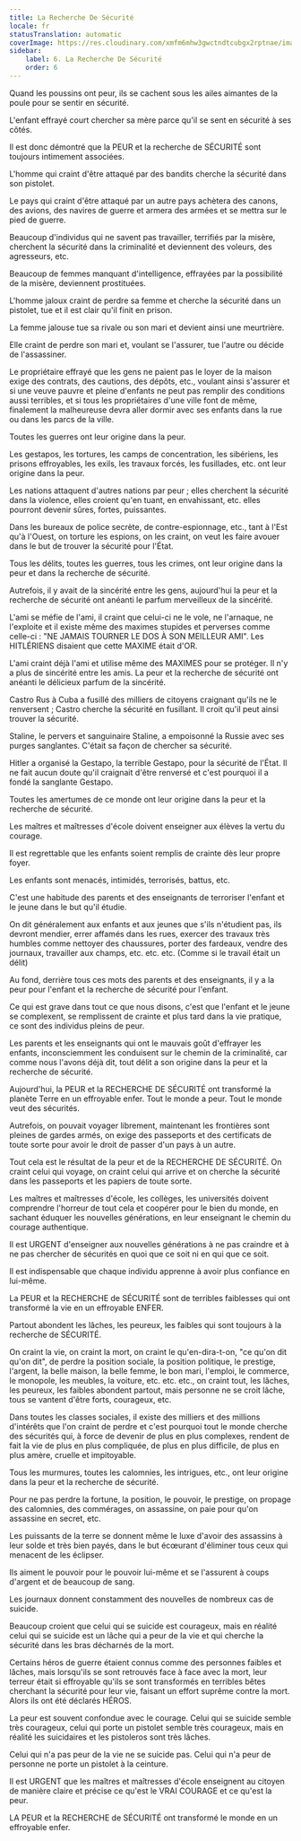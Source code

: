 ```yaml
---
title: La Recherche De Sécurité
locale: fr
statusTranslation: automatic
coverImage: https://res.cloudinary.com/xmfm6mhw3gwctndtcubgx2rptnae/image/upload/v1740337243/small_cover_educacion_fundamental_a051170f1c.webp
sidebar:
    label: 6. La Recherche De Sécurité
    order: 6
---
```

Quand les poussins ont peur, ils se cachent sous les ailes aimantes de la poule pour se sentir en sécurité.

L'enfant effrayé court chercher sa mère parce qu'il se sent en sécurité à ses côtés.

Il est donc démontré que la PEUR et la recherche de SÉCURITÉ sont toujours intimement associées.

L'homme qui craint d'être attaqué par des bandits cherche la sécurité dans son pistolet.

Le pays qui craint d'être attaqué par un autre pays achètera des canons, des avions, des navires de guerre et armera des armées et se mettra sur le pied de guerre.

Beaucoup d'individus qui ne savent pas travailler, terrifiés par la misère, cherchent la sécurité dans la criminalité et deviennent des voleurs, des agresseurs, etc.

Beaucoup de femmes manquant d'intelligence, effrayées par la possibilité de la misère, deviennent prostituées.

L'homme jaloux craint de perdre sa femme et cherche la sécurité dans un pistolet, tue et il est clair qu'il finit en prison.

La femme jalouse tue sa rivale ou son mari et devient ainsi une meurtrière.

Elle craint de perdre son mari et, voulant se l'assurer, tue l'autre ou décide de l'assassiner.

Le propriétaire effrayé que les gens ne paient pas le loyer de la maison exige des contrats, des cautions, des dépôts, etc., voulant ainsi s'assurer et si une veuve pauvre et pleine d'enfants ne peut pas remplir des conditions aussi terribles, et si tous les propriétaires d'une ville font de même, finalement la malheureuse devra aller dormir avec ses enfants dans la rue ou dans les parcs de la ville.

Toutes les guerres ont leur origine dans la peur.

Les gestapos, les tortures, les camps de concentration, les sibériens, les prisons effroyables, les exils, les travaux forcés, les fusillades, etc. ont leur origine dans la peur.

Les nations attaquent d'autres nations par peur ; elles cherchent la sécurité dans la violence, elles croient qu'en tuant, en envahissant, etc. elles pourront devenir sûres, fortes, puissantes.

Dans les bureaux de police secrète, de contre-espionnage, etc., tant à l'Est qu'à l'Ouest, on torture les espions, on les craint, on veut les faire avouer dans le but de trouver la sécurité pour l'État.

Tous les délits, toutes les guerres, tous les crimes, ont leur origine dans la peur et dans la recherche de sécurité.

Autrefois, il y avait de la sincérité entre les gens, aujourd'hui la peur et la recherche de sécurité ont anéanti le parfum merveilleux de la sincérité.

L'ami se méfie de l'ami, il craint que celui-ci ne le vole, ne l'arnaque, ne l'exploite et il existe même des maximes stupides et perverses comme celle-ci : "NE JAMAIS TOURNER LE DOS À SON MEILLEUR AMI". Les HITLÉRIENS disaient que cette MAXIME était d'OR.

L'ami craint déjà l'ami et utilise même des MAXIMES pour se protéger. Il n'y a plus de sincérité entre les amis. La peur et la recherche de sécurité ont anéanti le délicieux parfum de la sincérité.

Castro Rus à Cuba a fusillé des milliers de citoyens craignant qu'ils ne le renversent ; Castro cherche la sécurité en fusillant. Il croit qu'il peut ainsi trouver la sécurité.

Staline, le pervers et sanguinaire Staline, a empoisonné la Russie avec ses purges sanglantes. C'était sa façon de chercher sa sécurité.

Hitler a organisé la Gestapo, la terrible Gestapo, pour la sécurité de l'État. Il ne fait aucun doute qu'il craignait d'être renversé et c'est pourquoi il a fondé la sanglante Gestapo.

Toutes les amertumes de ce monde ont leur origine dans la peur et la recherche de sécurité.

Les maîtres et maîtresses d'école doivent enseigner aux élèves la vertu du courage.

Il est regrettable que les enfants soient remplis de crainte dès leur propre foyer.

Les enfants sont menacés, intimidés, terrorisés, battus, etc.

C'est une habitude des parents et des enseignants de terroriser l'enfant et le jeune dans le but qu'il étudie.

On dit généralement aux enfants et aux jeunes que s'ils n'étudient pas, ils devront mendier, errer affamés dans les rues, exercer des travaux très humbles comme nettoyer des chaussures, porter des fardeaux, vendre des journaux, travailler aux champs, etc. etc. etc. (Comme si le travail était un délit)

Au fond, derrière tous ces mots des parents et des enseignants, il y a la peur pour l'enfant et la recherche de sécurité pour l'enfant.

Ce qui est grave dans tout ce que nous disons, c'est que l'enfant et le jeune se complexent, se remplissent de crainte et plus tard dans la vie pratique, ce sont des individus pleins de peur.

Les parents et les enseignants qui ont le mauvais goût d'effrayer les enfants, inconsciemment les conduisent sur le chemin de la criminalité, car comme nous l'avons déjà dit, tout délit a son origine dans la peur et la recherche de sécurité.

Aujourd'hui, la PEUR et la RECHERCHE DE SÉCURITÉ ont transformé la planète Terre en un effroyable enfer. Tout le monde a peur. Tout le monde veut des sécurités.

Autrefois, on pouvait voyager librement, maintenant les frontières sont pleines de gardes armés, on exige des passeports et des certificats de toute sorte pour avoir le droit de passer d'un pays à un autre.

Tout cela est le résultat de la peur et de la RECHERCHE DE SÉCURITÉ. On craint celui qui voyage, on craint celui qui arrive et on cherche la sécurité dans les passeports et les papiers de toute sorte.

Les maîtres et maîtresses d'école, les collèges, les universités doivent comprendre l'horreur de tout cela et coopérer pour le bien du monde, en sachant éduquer les nouvelles générations, en leur enseignant le chemin du courage authentique.

Il est URGENT d'enseigner aux nouvelles générations à ne pas craindre et à ne pas chercher de sécurités en quoi que ce soit ni en qui que ce soit.

Il est indispensable que chaque individu apprenne à avoir plus confiance en lui-même.

La PEUR et la RECHERCHE de SÉCURITÉ sont de terribles faiblesses qui ont transformé la vie en un effroyable ENFER.

Partout abondent les lâches, les peureux, les faibles qui sont toujours à la recherche de SÉCURITÉ.

On craint la vie, on craint la mort, on craint le qu'en-dira-t-on, "ce qu'on dit qu'on dit", de perdre la position sociale, la position politique, le prestige, l'argent, la belle maison, la belle femme, le bon mari, l'emploi, le commerce, le monopole, les meubles, la voiture, etc. etc. etc., on craint tout, les lâches, les peureux, les faibles abondent partout, mais personne ne se croit lâche, tous se vantent d'être forts, courageux, etc.

Dans toutes les classes sociales, il existe des milliers et des millions d'intérêts que l'on craint de perdre et c'est pourquoi tout le monde cherche des sécurités qui, à force de devenir de plus en plus complexes, rendent de fait la vie de plus en plus compliquée, de plus en plus difficile, de plus en plus amère, cruelle et impitoyable.

Tous les murmures, toutes les calomnies, les intrigues, etc., ont leur origine dans la peur et la recherche de sécurité.

Pour ne pas perdre la fortune, la position, le pouvoir, le prestige, on propage des calomnies, des commérages, on assassine, on paie pour qu'on assassine en secret, etc.

Les puissants de la terre se donnent même le luxe d'avoir des assassins à leur solde et très bien payés, dans le but écœurant d'éliminer tous ceux qui menacent de les éclipser.

Ils aiment le pouvoir pour le pouvoir lui-même et se l'assurent à coups d'argent et de beaucoup de sang.

Les journaux donnent constamment des nouvelles de nombreux cas de suicide.

Beaucoup croient que celui qui se suicide est courageux, mais en réalité celui qui se suicide est un lâche qui a peur de la vie et qui cherche la sécurité dans les bras décharnés de la mort.

Certains héros de guerre étaient connus comme des personnes faibles et lâches, mais lorsqu'ils se sont retrouvés face à face avec la mort, leur terreur était si effroyable qu'ils se sont transformés en terribles bêtes cherchant la sécurité pour leur vie, faisant un effort suprême contre la mort. Alors ils ont été déclarés HÉROS.

La peur est souvent confondue avec le courage. Celui qui se suicide semble très courageux, celui qui porte un pistolet semble très courageux, mais en réalité les suicidaires et les pistoleros sont très lâches.

Celui qui n'a pas peur de la vie ne se suicide pas. Celui qui n'a peur de personne ne porte un pistolet à la ceinture.

Il est URGENT que les maîtres et maîtresses d'école enseignent au citoyen de manière claire et précise ce qu'est le VRAI COURAGE et ce qu'est la peur.

LA PEUR et la RECHERCHE de SÉCURITÉ ont transformé le monde en un effroyable enfer.

